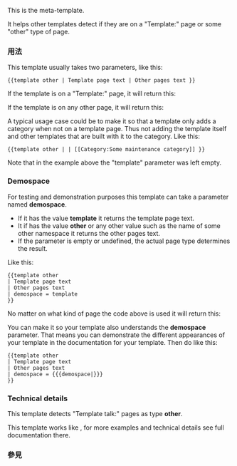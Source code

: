 {{Documentation subpage}}
<!-- 在本行下編輯模板說明 -->
{{high-use|14393}}{{缺乏中文说明}}
This is the {{tl|template other}} meta-template.

It helps other templates detect if they are on a "Template:" page or some "other" type of page.

=== 用法 ===

This template usually takes two parameters, like this:

<pre>
{{template other | Template page text | Other pages text }}
</pre>

If the template is on a "Template:" page, it will return this:

:{{template other | Template page text | Other pages text }}

If the template is on any other page, it will return this:

:{{template other | demospace=other | Template page text | Other pages text }}

A typical usage case could be to make it so that a template only adds a category when not on a template page. Thus not adding the template itself and other templates that are built with it to the category. Like this:

<pre>
{{template other | | [[Category:Some maintenance category]] }}
</pre>

Note that in the example above the "template" parameter was left empty.

=== Demospace ===

For testing and demonstration purposes this template can take a parameter named '''demospace'''. 

* If it has the value '''template''' it returns the template page text.
* It if has the value '''other''' or any other value such as the name of some other namespace it returns the other pages text.
* If the parameter is empty or undefined, the actual page type determines the result.

Like this:

<pre>
{{template other 
| Template page text 
| Other pages text 
| demospace = template
}}
</pre>

No matter on what kind of page the code above is used it will return this:

:{{template other 
| Template page text 
| Other pages text 
| demospace = template
}}

You can make it so your template also understands the '''demospace''' parameter. That means you can demonstrate the different appearances of your template in the documentation for your template. Then do like this:

<pre>
{{template other 
| Template page text 
| Other pages text 
| demospace = {{{demospace|}}}
}}
</pre>

=== Technical details ===

This template detects "Template talk:" pages as type '''other'''.

This template works like {{tl|main talk other}}, for more examples and technical details see full documentation there. 

=== 參見 ===
{{namespace detect see also}}

<includeonly>{{Sandbox other||<!-- 本行下加入模板的分類，跨維基連結加入Wikidata（參見[[Wikipedia:Wikidata]]） -->
[[Category:命名空間操作模板]]
[[Category:模板页的模板]]
}}</includeonly>